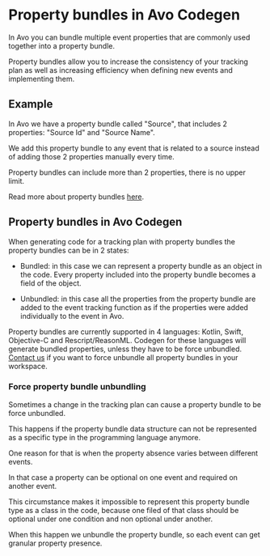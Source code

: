 # Property bundles in Avo Codegen

In Avo you can bundle multiple event properties that are commonly used together into a property bundle.

Property bundles allow you to increase the consistency of your tracking plan as well as increasing efficiency when defining new events and implementing them.

## Example

In Avo we have a property bundle called "Source", that includes 2 properties: "Source Id" and "Source Name".

We add this property bundle to any event that is related to a source instead of adding those 2 properties manually every time.

Property bundles can include more than 2 properties, there is no upper limit.

Read more about property bundles [here](/workspace/tracking-plan/properties#a-nameproperty-bundlesa-event-property-bundles).

## Property bundles in Avo Codegen

When generating code for a tracking plan with property bundles the property bundles can be in 2 states:

- Bundled: in this case we can represent a property bundle as an object in the code. Every property included into the property bundle becomes a field of the object.

- Unbundled: in this case all the properties from the property bundle are added to the event tracking function as if the properties were added individually to the event in Avo.

Property bundles are currently supported in 4 languages: Kotlin, Swift, Objective-C and Rescript/ReasonML. Codegen for these languages will generate bundled properties, unless they have to be force unbundled. [Contact us](/help/troubleshooting) if you want to force unbundle all property bundles in your workspace.

### Force property bundle unbundling

Sometimes a change in the tracking plan can cause a property bundle to be force unbundled.

This happens if the property bundle data structure can not be represented as a specific type in the programming language anymore.

One reason for that is when the property absence varies between different events.

In that case a property can be optional on one event and required on another event.

This circumstance makes it impossible to represent this property bundle type as a class in the code, because one filed of that class should be optional under one condition and non optional under another.

When this happen we unbundle the property bundle, so each event can get granular property presence.
